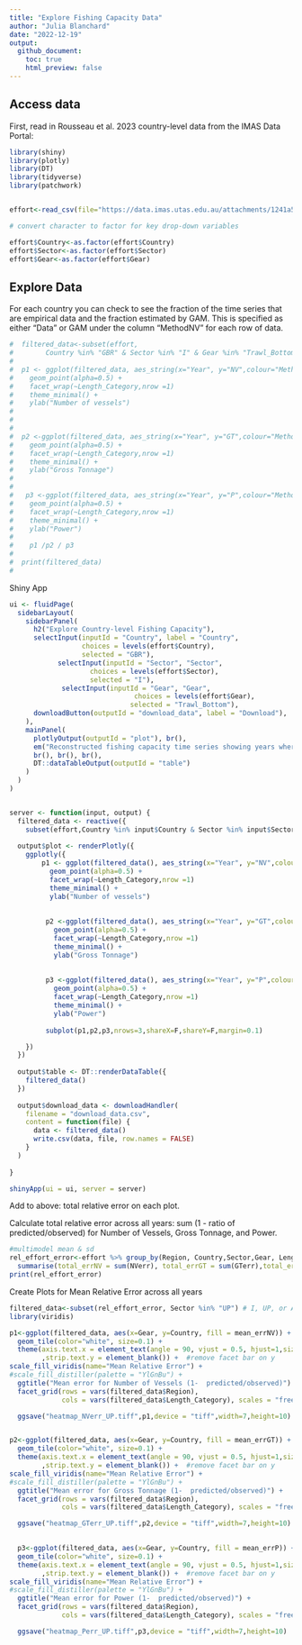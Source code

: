 ```yaml
---
title: "Explore Fishing Capacity Data"
author: "Julia Blanchard"
date: "2022-12-19"
output: 
  github_document:
    toc: true
    html_preview: false
---
```


## Access data

First, read in Rousseau et al. 2023 country-level data from  the IMAS Data Portal:

```r
library(shiny)
library(plotly)
library(DT)
library(tidyverse)
library(patchwork)


effort<-read_csv(file="https://data.imas.utas.edu.au/attachments/1241a51d-c8c2-4432-aa68-3d2bae142794/CapacityCountryLevel_Detailed.csv")[,-1]

# convert character to factor for key drop-down variables

effort$Country<-as.factor(effort$Country)
effort$Sector<-as.factor(effort$Sector)
effort$Gear<-as.factor(effort$Gear)
```

## Explore Data

For each country you can check to see the fraction of the time series that are empirical data and the fraction estimated by GAM. This is specified as either "Data" or GAM under the column "MethodNV" for each row of data.

```r
#  filtered_data<-subset(effort,
#        Country %in% "GBR" & Sector %in% "I" & Gear %in% "Trawl_Bottom")
#  
#  p1 <- ggplot(filtered_data, aes_string(x="Year", y="NV",colour="MethodNV")) +
#    geom_point(alpha=0.5) +
#    facet_wrap(~Length_Category,nrow =1)
#    theme_minimal() +
#    ylab("Number of vessels")
#    
#    
#  
#  p2 <-ggplot(filtered_data, aes_string(x="Year", y="GT",colour="MethodGT")) +
#    geom_point(alpha=0.5) +
#    facet_wrap(~Length_Category,nrow =1)
#    theme_minimal() +
#    ylab("Gross Tonnage")
#    
#  
#   p3 <-ggplot(filtered_data, aes_string(x="Year", y="P",colour="MethodP")) +
#    geom_point(alpha=0.5) +
#    facet_wrap(~Length_Category,nrow =1)
#    theme_minimal() +
#    ylab("Power")
#    
#    p1 /p2 / p3
#  
#  print(filtered_data)
# 

```

####### Shiny App

```r
ui <- fluidPage(
  sidebarLayout(
    sidebarPanel(
      h2("Explore Country-level Fishing Capacity"),
      selectInput(inputId = "Country", label = "Country",
                  choices = levels(effort$Country),
                  selected = "GBR"),
            selectInput(inputId = "Sector", "Sector",
                    choices = levels(effort$Sector),
                    selected = "I"),
             selectInput(inputId = "Gear", "Gear",
                               choices = levels(effort$Gear),
                              selected = "Trawl_Bottom"),
      downloadButton(outputId = "download_data", label = "Download"),
    ),
    mainPanel(
      plotlyOutput(outputId = "plot"), br(),
      em("Reconstructed fishing capacity time series showing years where original data and estimated values were used to estimate fishing effort"),
      br(), br(), br(),
      DT::dataTableOutput(outputId = "table")
    )
  )
)


server <- function(input, output) {
  filtered_data <- reactive({
    subset(effort,Country %in% input$Country & Sector %in% input$Sector & Gear %in% input$Gear)})
  
  output$plot <- renderPlotly({
    ggplotly({
        p1 <- ggplot(filtered_data(), aes_string(x="Year", y="NV",colour="MethodNV")) +
          geom_point(alpha=0.5) +
          facet_wrap(~Length_Category,nrow =1)
          theme_minimal() +
          ylab("Number of vessels")
   
 
         p2 <-ggplot(filtered_data(), aes_string(x="Year", y="GT",colour="MethodGT")) +
           geom_point(alpha=0.5) +
           facet_wrap(~Length_Category,nrow =1)
           theme_minimal() +
           ylab("Gross Tonnage")
       
 
         p3 <-ggplot(filtered_data(), aes_string(x="Year", y="P",colour="MethodP")) +
           geom_point(alpha=0.5) +
           facet_wrap(~Length_Category,nrow =1)
           theme_minimal() +
           ylab("Power")
     
         subplot(p1,p2,p3,nrows=3,shareX=F,shareY=F,margin=0.1)

    })
  })
  
  output$table <- DT::renderDataTable({
    filtered_data()
  })
  
  output$download_data <- downloadHandler(
    filename = "download_data.csv",
    content = function(file) {
      data <- filtered_data()
      write.csv(data, file, row.names = FALSE)
    }
  )
  
}

shinyApp(ui = ui, server = server)


```

Add to above:  total relative error on each plot.

Calculate total relative error  across all years: sum (1 - ratio of predicted/observed) for Number of Vessels, Gross Tonnage, and Power.

```r
#multimodel mean & sd
rel_effort_error<-effort %>% group_by(Region, Country,Sector,Gear, Length_Category) %>%
  summarise(total_errNV = sum(NVerr), total_errGT = sum(GTerr),total_errP=sum(Perr),mean_errNV = mean(NVerr), mean_errGT = mean(GTerr),mean_errP=mean(Perr))
print(rel_effort_error)
```

Create Plots for Mean Relative Error across all years

```r

filtered_data<-subset(rel_effort_error, Sector %in% "UP") # I, UP, or APW
library(viridis)

p1<-ggplot(filtered_data, aes(x=Gear, y=Country, fill = mean_errNV)) +
  geom_tile(color="white", size=0.1) +
  theme(axis.text.x = element_text(angle = 90, vjust = 0.5, hjust=1,size=6),axis.text.y = element_text(size=3)
        ,strip.text.y = element_blank()) +  #remove facet bar on y
scale_fill_viridis(name="Mean Relative Error") +
#scale_fill_distiller(palette = "YlGnBu") +
  ggtitle("Mean error for Number of Vessels (1-  predicted/observed)") +
  facet_grid(rows = vars(filtered_data$Region),
             cols = vars(filtered_data$Length_Category), scales = "free", space="free_y") 

  ggsave("heatmap_NVerr_UP.tiff",p1,device = "tiff",width=7,height=10)


p2<-ggplot(filtered_data, aes(x=Gear, y=Country, fill = mean_errGT)) +
  geom_tile(color="white", size=0.1) +
  theme(axis.text.x = element_text(angle = 90, vjust = 0.5, hjust=1,size=6),axis.text.y = element_text(size=3)
        ,strip.text.y = element_blank()) +  #remove facet bar on y
scale_fill_viridis(name="Mean Relative Error") +
#scale_fill_distiller(palette = "YlGnBu") +
  ggtitle("Mean error for Gross Tonnage (1-  predicted/observed)") +
  facet_grid(rows = vars(filtered_data$Region),
             cols = vars(filtered_data$Length_Category), scales = "free", space="free_y") 

  ggsave("heatmap_GTerr_UP.tiff",p2,device = "tiff",width=7,height=10)

  
  p3<-ggplot(filtered_data, aes(x=Gear, y=Country, fill = mean_errP)) +
  geom_tile(color="white", size=0.1) +
  theme(axis.text.x = element_text(angle = 90, vjust = 0.5, hjust=1,size=6),axis.text.y = element_text(size=3)
        ,strip.text.y = element_blank()) +  #remove facet bar on y
scale_fill_viridis(name="Mean Relative Error") +
#scale_fill_distiller(palette = "YlGnBu") +
  ggtitle("Mean error for Power (1-  predicted/observed)") +
  facet_grid(rows = vars(filtered_data$Region),
             cols = vars(filtered_data$Length_Category), scales = "free", space="free_y") 

  ggsave("heatmap_Perr_UP.tiff",p3,device = "tiff",width=7,height=10)

  


```

